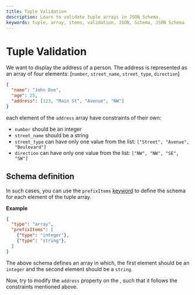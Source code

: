 ```yaml
---
title: Tuple Validation 
description: Learn to validate tuple arrays in JSON Schema.
keywords: tuple, array, items, validation, JSON, Schema, JSON Schema
---
```



# Tuple Validation

We want to display the address of a person. The address is represented as an array of four elements: [`number`, `street_name`, `street_type`, `direction`]


```json highlightLineStart={4}
{
  "name": "John Doe",
  "age": 25,
  "address": [123, "Main St", "Avenue", "NW"]
}
```

each element of the `address` array have constraints of their own:

- `number` should be an integer
- `street_name` should be a string
- `street_type` can have only one value from the list: `["Street", "Avenue", "Boulevard"]`
- `direction` can have only one value from the list: `["NW", "NW", "SE", "SW"]`

## Schema definition

In such cases, you can use the `prefixItems` [keyword](https://json-schema.org/learn/glossary#keyword) to define the schema for each element of the tuple array.

**Example**

```json
{
  "type": "array",
  "prefixItems": [
    {"type": "integer"},
    {"type": "string"},
  ]
}
```

The above schema defines an array in which, the first element should be an `integer` and the second element should be a `string`.

Now, try to modify the `address` property on the <SideEditorLink/>, such that it follows the constraints mentioned above.